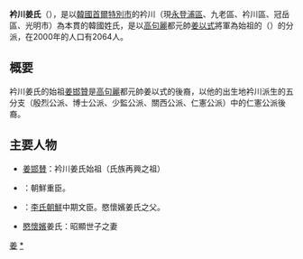 {{unreferenced|time=2015-11-23T01:22:55+00:00}}
'''衿川姜氏'''（{{lang-ko|금천 강씨}}），是以[[韓國|韓國]][[首爾特別市|首爾特別市]]的衿川（現[[永登浦區|永登浦區]]、九老區、衿川區、冠岳區、光明市）為本貫的韓國姓氏，是以[[高句麗|高句麗]]都元帥[[姜以式|姜以式]]將軍為始祖的{{link-ko|晉州姜氏|진주 강씨}}（{{lang-ko|진주 강씨}}）的分派，在2000年的人口有2064人。

==概要==
衿川姜氏的始祖[[姜邯贊|姜邯贊]]是[[高句麗|高句麗]]都元帥姜以式的後裔，以他的出生地衿川派生的五分支（殷烈公派、博士公派、少監公派、關西公派、仁憲公派）中的仁憲公派後裔。

==主要人物==
*[[姜邯賛|姜邯賛]]：衿川姜氏始祖（氏族再興之祖）
*{{link-ja|姜燦|姜燦}}：朝鮮重臣。
*{{link-ko|姜碩期|강석기}}：[[李氏朝鮮|李氏朝鮮]]中期文臣。愍懷嬪姜氏之父。
*[[愍懷嬪|愍懷嬪]]姜氏：昭顯世子之妻

[[Category:朝鮮氏族|姜]]
[[Category:姜姓|*]]